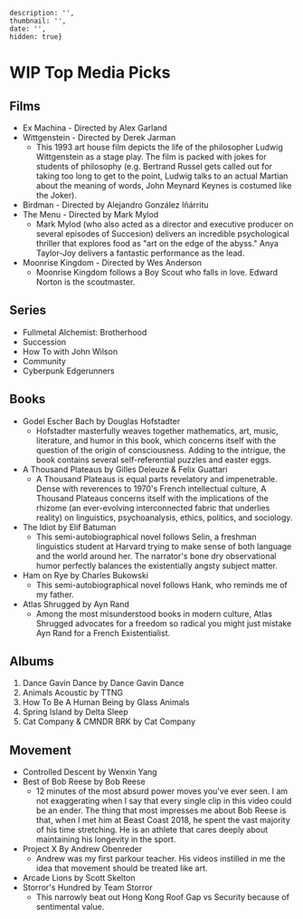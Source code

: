     description: '',
    thumbnail: '',
    date: '',
    hidden: true}

# WIP Top Media Picks

## Films
- Ex Machina - Directed by Alex Garland
- Wittgenstein - Directed by Derek Jarman
    - This 1993 art house film depicts the life of the philosopher Ludwig Wittgenstein as a stage play. The film is packed with jokes for students of philosophy (e.g. Bertrand Russel gets called out for taking too long to get to the point, Ludwig talks to an actual Martian about the meaning of words, John Meynard Keynes is costumed like the Joker).
- Birdman - Directed by Alejandro González Iñárritu
- The Menu - Directed by Mark Mylod
    -  Mark Mylod (who also acted as a director and executive producer on several episodes of Succesion) delivers an incredible psychological thriller that explores food as "art on the edge of the abyss." Anya Taylor-Joy delivers a fantastic performance as the lead.
- Moonrise Kingdom - Directed by Wes Anderson
    -  Moonrise Kingdom follows a Boy Scout who falls in love. Edward Norton is the scoutmaster.


## Series
- Fullmetal Alchemist: Brotherhood
- Succession
- How To with John Wilson
- Community
- Cyberpunk Edgerunners

## Books
- Godel Escher Bach by Douglas Hofstadter
    - Hofstadter masterfully weaves together mathematics, art, music, literature, and humor in this book, which concerns itself with the question of the origin of consciousness. Adding to the intrigue, the book contains several self-referential puzzles and easter eggs.
- A Thousand Plateaus by Gilles Deleuze \& Felix Guattari
    - A Thousand Plateaus is equal parts revelatory and impenetrable. Dense with reverences to 1970's French intellectual culture, A Thousand Plateaus concerns itself with the implications of the rhizome (an ever-evolving interconnected fabric that underlies reality) on linguistics, psychoanalysis, ethics, politics, and sociology.
- The Idiot by Elif Batuman
    - This semi-autobiographical novel follows Selin, a freshman linguistics student at Harvard trying to make sense of both language and the world around her. The narrator's bone dry observational humor perfectly balances the existentially angsty subject matter.
- Ham on Rye by Charles Bukowski
    - This semi-autobiographical novel follows Hank, who reminds me of my father.
- Atlas Shrugged by Ayn Rand
    - Among the most misunderstood books in modern culture, Atlas Shrugged advocates for a freedom so radical you might just mistake Ayn Rand for a French Existentialist.

## Albums
1) Dance Gavin Dance by Dance Gavin Dance
2) Animals Acoustic by TTNG
3) How To Be A Human Being by Glass Animals
4) Spring Island by Delta Sleep
5) Cat Company \& CMNDR BRK by Cat Company

## Movement
 - Controlled Descent by Wenxin Yang
 - Best of Bob Reese by Bob Reese
    - 12 minutes of the most absurd power moves you've ever seen. I am not exaggerating when I say that every single clip in this video could be an ender. The thing that most impresses me about Bob Reese is that, when I met him at Beast Coast 2018, he spent the vast majority of his time stretching. He is an athlete that cares deeply about maintaining his longevity in the sport.
 - Project X By Andrew Obenreder
    - Andrew was my first parkour teacher. His videos instilled in me the idea that movement should be treated like art.
 - Arcade Lions by Scott Skelton
 - Storror's Hundred by Team Storror
    - This narrowly beat out Hong Kong Roof Gap vs Security because of sentimental value.